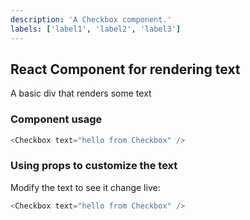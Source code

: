 ```yaml
---
description: 'A Checkbox component.'
labels: ['label1', 'label2', 'label3']
---
```



## React Component for rendering text

A basic div that renders some text

### Component usage
```js
<Checkbox text="hello from Checkbox" />
```

### Using props to customize the text

Modify the text to see it change live:
```js live
<Checkbox text="hello from Checkbox" />
```
